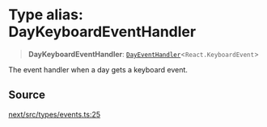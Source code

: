 # Type alias: DayKeyboardEventHandler

> **DayKeyboardEventHandler**: [`DayEventHandler`](/api/next/type-aliases/DayEventHandler.mdx)\<`React.KeyboardEvent`\>

The event handler when a day gets a keyboard event.

## Source

[next/src/types/events.ts:25](https://github.com/gpbl/react-day-picker/blob/56bfb649e/next/src/types/events.ts#L25)
